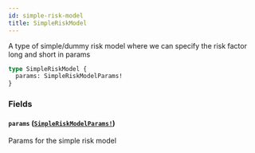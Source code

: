 ```yaml
---
id: simple-risk-model
title: SimpleRiskModel
---
```


A type of simple/dummy risk model where we can specify the risk factor long and short in params

```graphql
type SimpleRiskModel {
  params: SimpleRiskModelParams!
}
```

### Fields

#### `params` ([`SimpleRiskModelParams!`](/docs/graphql/objects/simple-risk-model-params))

Params for the simple risk model
